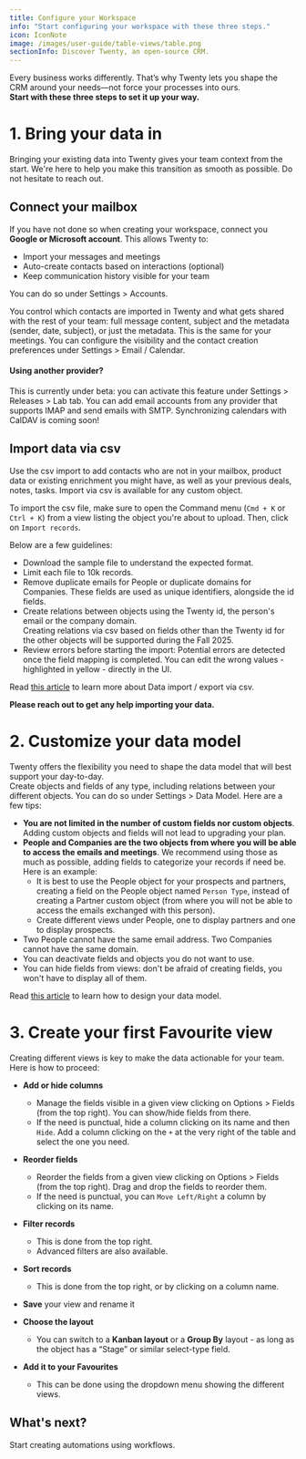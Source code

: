 ```yaml
---
title: Configure your Workspace
info: "Start configuring your workspace with these three steps."
icon: IconNote
image: /images/user-guide/table-views/table.png
sectionInfo: Discover Twenty, an open-source CRM.
---
```


Every business works differently. That’s why Twenty lets you shape the CRM around your needs—not force your processes into ours.  
**Start with these three steps to set it up your way.**

# 1. Bring your data in
Bringing your existing data into Twenty gives your team context from the start. 
We're here to help you make this transition as smooth as possible. Do not hesitate to reach out.

## Connect your mailbox
If you have not done so when creating your workspace, connect you **Google or Microsoft account**. This allows Twenty to:
- Import your messages and meetings
- Auto-create contacts based on interactions (optional)
- Keep communication history visible for your team

You can do so under Settings > Accounts.

You control which contacts are imported in Twenty and what gets shared with the rest of your team: full message content, subject and the metadata (sender, date, subject), or just the metadata. This is the same for your meetings.
You can configure the visibility and the contact creation preferences under Settings > Email / Calendar.

#### Using another provider?
This is currently under beta: you can activate this feature under Settings > Releases > Lab tab.
You can add email accounts from any provider that supports IMAP and send emails with SMTP. Synchronizing calendars with CalDAV is coming soon!


## Import data via csv
Use the csv import to add contacts who are not in your mailbox, product data or existing enrichment you might have, as well as your previous deals, notes, tasks.
Import via csv is available for any custom object.

To import the csv file, make sure to open the Command menu (`Cmd + K` or `Ctrl + K`) from a view listing the object you're about to upload.
Then, click on `Import records`.

Below are a few guidelines:

- Download the sample file to understand the expected format.
- Limit each file to 10k records.
- Remove duplicate emails for People or duplicate domains for Companies. These fields are used as unique identifiers, alongside the id fields.
- Create relations between objects using the Twenty id, the person's email or the company domain.  
Creating relations via csv based on fields other than the Twenty id for the other objects will be supported during the Fall 2025. 
- Review errors before starting the import: Potential errors are detected once the field mapping is completed. You can edit the wrong values - highlighted in yellow - directly in the UI.  

Read [this article](https://twenty.com/user-guide/section/integrations/import-export-data) to learn more about Data import / export via csv.  

**Please reach out to get any help importing your data.**

# 2. Customize your data model
Twenty offers the flexibility you need to shape the data model that will best support your day-to-day.   
Create objects and fields of any type, including relations between your different objects. You can do so under Settings > Data Model.
Here are a few tips:
- **You are not limited in the number of custom fields nor custom objects**. Adding custom objects and fields will not lead to upgrading your plan.
- **People and Companies are the two objects from where you will be able to access the emails and meetings**. We recommend using those as much as possible, adding fields to categorize your records if need be. Here is an example:
  - It is best to use the People object for your prospects and partners, creating a field on the People object named `Person Type`, instead of creating a Partner custom object (from where you will not be able to access the emails exchanged with this person).
  - Create different views under People, one to display partners and one to display prospects. 
- Two People cannot have the same email address. Two Companies cannot have the same domain. 
- You can deactivate fields and objects you do not want to use.
- You can hide fields from views: don't be afraid of creating fields, you won't have to display all of them.

Read [this article](https://twenty.com/user-guide/section/data-model/customize-your-data-model) to learn how to design your data model.  


# 3. Create your first Favourite view
Creating different views is key to make the data actionable for your team.
Here is how to proceed:
-  **Add or hide columns**
    - Manage the fields visible in a given view clicking on Options > Fields (from the top right). You can show/hide fields from there.
    - If the need is punctual, hide a column clicking on its name and then `Hide`. Add a column clicking on the `+` at the very right of the table and select the one you need.

- **Reorder fields**
    - Reorder the fields from a given view clicking on Options > Fields (from the top right). Drag and drop the fields to reorder them.
    - If the need is punctual, you can `Move Left/Right` a column by clicking on its name.

- **Filter records**
    - This is done from the top right.
    - Advanced filters are also available.

- **Sort records**
    - This is done from the top right, or by clicking on a column name.  

-  **Save** your view and rename it

-  **Choose the layout** 
    - You can switch to a **Kanban layout** or a **Group By** layout - as long as the object has a “Stage” or similar select-type field.
-  **Add it to your Favourites**
    - This can be done using the dropdown menu showing the different views.


## What's next?
Start creating automations using <ArticleLink href="https://twenty.com/user-guide/section/integrations/getting-started-workflows">workflows</ArticleLink>.
<ArticleEditContent></ArticleEditContent>
